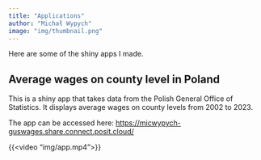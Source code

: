```yaml
---
title: "Applications"
author: "Michał Wypych"
image: "img/thumbnail.png"
---
```


Here are some of the shiny apps I made.

## Average wages on county level in Poland

This is a shiny app that takes data from the Polish General Office of Statistics. It displays average wages on county levels from 2002 to 2023.

The app can be accessed here: <https://micwypych-guswages.share.connect.posit.cloud/>

{{<video "img/app.mp4">}}